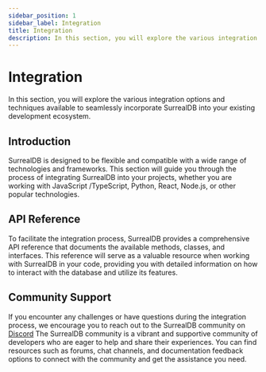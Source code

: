 ```yaml
---
sidebar_position: 1
sidebar_label: Integration
title: Integration
description: In this section, you will explore the various integration options and techniques available to seamlessly incorporate SurrealDB into your existing development ecosystem.
---
```


# Integration

In this section, you will explore the various integration options and techniques available to seamlessly incorporate SurrealDB into your existing development ecosystem.

## Introduction

SurrealDB is designed to be flexible and compatible with a wide range of technologies and frameworks. This section will guide you through the process of integrating SurrealDB into your projects, whether you are working with JavaScript /TypeScript, Python, React, Node.js, or other popular technologies.

## API Reference

To facilitate the integration process, SurrealDB provides a comprehensive API reference that documents the available methods, classes, and interfaces. This reference will serve as a valuable resource when working with SurrealDB in your code, providing you with detailed information on how to interact with the database and utilize its features.

## Community Support

If you encounter any challenges or have questions during the integration process, we encourage you to reach out to the SurrealDB community on [Discord](https://discord.gg/surrealdb) The SurrealDB community is a vibrant and supportive community of developers who are eager to help and share their experiences. You can find resources such as forums, chat channels, and documentation feedback options to connect with the community and get the assistance you need.
